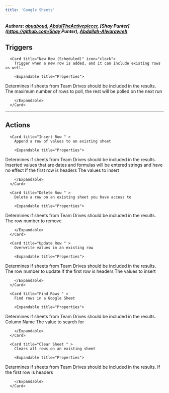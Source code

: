 ```yaml
---
title: 'Google Sheets'
---
```


##### Authors: [abuaboud](https://github.com/abuaboud), [AbdulTheActivepiecer](https://github.com/AbdulTheActivepiecer), [Shay Punter](https://github.com/Shay Punter), [Abdallah-Alwarawreh](https://github.com/Abdallah-Alwarawreh)


## Triggers


      <Card title="New Row (Scheduled)" icon="clock">
        Trigger when a new row is added, and it can include existing rows as well.

        <Expandable title="Properties">
          
<ResponseField name="Spreadsheet" required type="Dropdown">

</ResponseField>
            
<ResponseField name="Include Team Drive Sheets" required type="Checkbox">
Determines if sheets from Team Drives should be included in the results.
</ResponseField>
            
<ResponseField name="Sheet" required type="Dropdown">

</ResponseField>
            
<ResponseField name="Max Rows to Poll"  type="Number">
The maximum number of rows to poll, the rest will be polled on the next run
</ResponseField>
              
        </Expandable>
      </Card>
  

---

## Actions


      <Card title="Insert Row " >
        Append a row of values to an existing sheet

        <Expandable title="Properties">
          
<ResponseField name="Spreadsheet" required type="Dropdown">

</ResponseField>
            
<ResponseField name="Include Team Drive Sheets" required type="Checkbox">
Determines if sheets from Team Drives should be included in the results.
</ResponseField>
            
<ResponseField name="Sheet" required type="Dropdown">

</ResponseField>
            
<ResponseField name="As String"  type="Checkbox">
Inserted values that are dates and formulas will be entered strings and have no effect
</ResponseField>
            
<ResponseField name="Are the First row Headers?" required type="Checkbox">
If the first row is headers
</ResponseField>
            
<ResponseField name="Values" required type="Dynamic">
The values to insert
</ResponseField>
              
        </Expandable>
      </Card>
  
      <Card title="Delete Row " >
        Delete a row on an existing sheet you have access to

        <Expandable title="Properties">
          
<ResponseField name="Spreadsheet" required type="Dropdown">

</ResponseField>
            
<ResponseField name="Include Team Drive Sheets" required type="Checkbox">
Determines if sheets from Team Drives should be included in the results.
</ResponseField>
            
<ResponseField name="Sheet" required type="Dropdown">

</ResponseField>
            
<ResponseField name="Row Number" required type="Number">
The row number to remove
</ResponseField>
              
        </Expandable>
      </Card>
  
      <Card title="Update Row " >
        Overwrite values in an existing row

        <Expandable title="Properties">
          
<ResponseField name="Spreadsheet" required type="Dropdown">

</ResponseField>
            
<ResponseField name="Include Team Drive Sheets" required type="Checkbox">
Determines if sheets from Team Drives should be included in the results.
</ResponseField>
            
<ResponseField name="Sheet" required type="Dropdown">

</ResponseField>
            
<ResponseField name="Row Number" required type="Number">
The row number to update
</ResponseField>
            
<ResponseField name="Are the First row Headers?" required type="Checkbox">
If the first row is headers
</ResponseField>
            
<ResponseField name="Values" required type="Dynamic">
The values to insert
</ResponseField>
              
        </Expandable>
      </Card>
  
      <Card title="Find Rows " >
        Find rows in a Google Sheet

        <Expandable title="Properties">
          
<ResponseField name="Spreadsheet" required type="Dropdown">

</ResponseField>
            
<ResponseField name="Include Team Drive Sheets" required type="Checkbox">
Determines if sheets from Team Drives should be included in the results.
</ResponseField>
            
<ResponseField name="Sheet" required type="Dropdown">

</ResponseField>
            
<ResponseField name="The name of the column to search in" required type="Dropdown">
Column Name
</ResponseField>
            
<ResponseField name="Search Value" required type="Short_text">
The value to search for
</ResponseField>
              
        </Expandable>
      </Card>
  
      <Card title="Clear Sheet " >
        Clears all rows on an existing sheet

        <Expandable title="Properties">
          
<ResponseField name="Spreadsheet" required type="Dropdown">

</ResponseField>
            
<ResponseField name="Include Team Drive Sheets" required type="Checkbox">
Determines if sheets from Team Drives should be included in the results.
</ResponseField>
            
<ResponseField name="Sheet" required type="Dropdown">

</ResponseField>
            
<ResponseField name="Is First row Headers?" required type="Checkbox">
If the first row is headers
</ResponseField>
              
        </Expandable>
      </Card>
  
